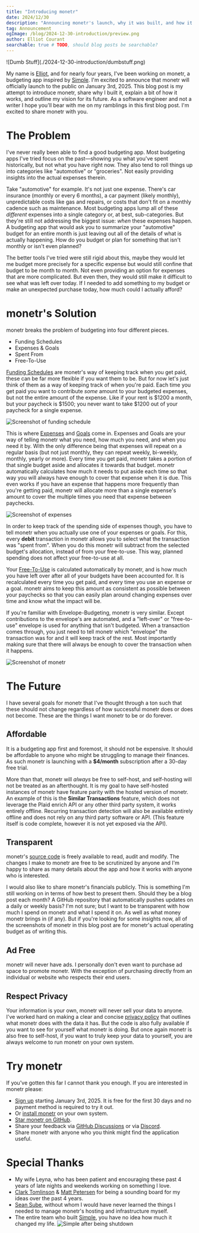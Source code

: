 ```yaml
---
title: "Introducing monetr"
date: 2024/12/30
description: "Announcing monetr's launch, why it was built, and how it works."
tag: Announcement
ogImage: /blog/2024-12-30-introduction/preview.png
author: Elliot Courant
searchable: true # TODO, should blog posts be searchable?
---
```



<BlogHeader />

<div className="flex justify-center">
  <div className="sm:w-1/2"> 
    ![Dumb Stuff](./2024-12-30-introduction/dumbstuff.png)
  </div>
</div>

My name is [Elliot](https://github.com/elliotcourant), and for nearly four years, I've been working on monetr, a
budgeting app inspired by [Simple](https://web.archive.org/web/20201128231953/https://www.simple.com/). I'm excited to
announce that monetr will officially launch to the public on January 3rd, 2025. This blog post is my attempt to
introduce monetr, share why I built it, explain a bit of how it works, and outline my vision for its future. As a
software engineer and not a writer I hope you'll bear with me on my ramblings in this first blog post. I'm excited to
share monetr with you.

# The Problem

I've never really been able to find a good budgeting app. Most budgeting apps I've tried focus on the past—showing you
what you've spent historically, but not what you have right now. They also tend to roll things up into categories like
"automotive" or "groceries". Not easily providing insights into the actual expenses therein.

Take "automotive" for example. It's not just one expense. There's car insurance (monthly or every 6 months), a car
payment (likely monthly), unpredictable costs like gas and repairs, or costs that don't fit on a monthly cadence such as
maintenance. Most budgeting apps lump all of these _different_ expenses into a single category or, at best,
sub-categories. But they're still not addressing the biggest issue: _when_ these expenses happen. A budgeting app that
would ask you to summarize your "automotive" budget for an entire month is just leaving out all of the details of what
is actually happening. How do you budget or plan for something that isn't monthly or isn't even planned?

The better tools I've tried were still rigid about this, maybe they would let me budget more precisely for a specific
expense but would still confine that budget to be month to month. Not even providing an option for expenses that are
more complicated. But even then, they would still make it difficult to see what was left over today. If I needed to add
something to my budget or make an unexpected purchase today, how much could I actually afford?

# monetr's Solution

monetr breaks the problem of budgeting into four different pieces.
- Funding Schedules
- Expenses & Goals
- Spent From
- Free-To-Use

[Funding Schedules](/documentation/use/funding_schedule) are monetr's way of keeping track when you get paid, these can
be far more flexible if you want them to be. But for now let's just think of them as a way of keeping track of when
you're paid. Each time you get paid you want to contribute _some_ amount to your budgeted expenses, but not the entire
amount of the expense. Like if your rent is $1200 a month, but your paycheck is $1500; you never want to take $1200 out
of your paycheck for a single expense.

![Screenshot of funding schedule](./2024-12-30-introduction/funding.png)

This is where [Expenses](/documentation/use/expense) and [Goals](/documentation/use/goal) come in. Expenses and Goals
are your way of telling monetr what you need, how much you need, and when you need it by. With the only difference being
that expenses will repeat on a regular basis (but not just monthly, they can repeat weekly, bi-weekly, monthly, yearly
or more). Every time you get paid, monetr takes a portion of that single budget aside and allocates it towards that
budget. monetr automatically calculates how much it needs to put aside each time so that way you will always have enough
to cover that expense when it is due. This even works if you have an expense that happens more frequently than you're
getting paid, monetr will allocate more than a single expense's amount to cover the multiple times you need that expense
between paychecks.

![Screenshot of expenses](./2024-12-30-introduction/expenses.png)

In order to keep track of the spending side of expenses though, you have to tell monetr when you actually use one of
your expenses or goals. For this, every **debit** transaction in monetr allows you to select what the transaction was
"spent from". When you do this monetr will subtract from the selected budget's allocation, instead of from your
free-to-use. This way, planned spending does not affect your free-to-use at all.

Your [Free-To-Use](/documentation/use/free_to_use) is calculated automatically by monetr, and is how much you have left over after all of your budgets
have been accounted for. It is recalculated every time you get paid, and every time you use an expense or a goal. monetr
aims to keep this amount as consistent as possible between your paychecks so that you can easily plan around changing
expenses over time and know what the impact will be.

If you're familiar with Envelope-Budgeting, monetr is very similar. Except contributions to the envelope's are
automated, and a "left-over" or "free-to-use" envelope is used for anything that isn't budgeted. When a transaction
comes through, you just need to tell monetr which "envelope" the transaction was for and it will keep track of the rest.
Most importantly making sure that there will always be enough to cover the transaction when it happens.

![Screenshot of monetr](./2024-12-30-introduction/screenshot.png)

# The Future

I have several goals for monetr that I've thought through a ton such that these should not change regardless of how
successful monetr does or does not become. These are the things I want monetr to be or do forever.

## Affordable

It is a budgeting app first and foremost, it should not be expensive. It should be affordable to anyone who might be
struggling to manage their finances. As such monetr is launching with a **$4/month** subscription after a 30-day free
trial.

More than that, monetr will _always_ be free to self-host, and self-hosting will not be treated as an afterthought. It
is my goal to have self-hosted instances of monetr have feature parity with the hosted version of monetr. An example of
this is the **Similar Transactions** feature, which does not leverage the Plaid enrich API or any other third party
system, it works entirely offline. Recurring transaction detection will also be available entirely offline and does not
rely on any third party software or API. (This feature itself is code complete, however it is not yet exposed via the
API).

## Transparent

monetr's [source code](https://github.com/monetr/monetr) is freely available to read, audit and modify. The changes I
make to monetr are free to be scrutinized by anyone and I'm happy to share as many details about the app and how it
works with anyone who is interested.

I would also like to share monetr's financials publicly. This is something I'm still working on in terms of how best to
present them. Should they be a blog post each month? A GitHub repository that automatically pushes updates on a daily or
weekly basis? I'm not sure; but I want to be transparent with how much I spend on monetr and what I spend it on. As well
as what money monetr brings in (if any). But if you're looking for some insights now, all of the screenshots of monetr
in this blog post are for monetr's actual operating budget as of writing this.

## Ad Free

monetr will never have ads. I personally don't even want to purchase ad space to promote monetr. With the exception of
purchasing directly from an individual or website who respects their end users.

## Respect Privacy

Your information is your own, monetr will never sell your data to anyone. I've worked hard on making a clear and concise
[privacy policy](/policy/privacy) that outlines what monetr does with the data it has. But the code is also fully
available if you want to see for yourself what monetr is doing. But once again monetr is also free to self-host, if you
want to truly keep your data to yourself, you are always welcome to run monetr on your own system.

# Try monetr

If you've gotten this far I cannot thank you enough. If you are interested in monetr please:
- [Sign up](https://my.monetr.app/register) starting January 3rd, 2025. It is free for the first 30 days and no payment
  method is required to try it out.
- Or [install monetr](/documentation/install) on your own system.
- [Star monetr on GitHub](https://github.com/monetr/monetr).
- Share your feedback via [GitHub Discussions](https://github.com/monetr/monetr/discussions) or via
  [Discord](https://discord.gg/68wTCXrhuq).
- Share monetr with anyone who you think might find the application useful.

# Special Thanks

- My wife Leyna, who has been patient and encouraging these past 4 years of late nights and weekends working on
  something I love.
- [Clark Tomlinson](https://github.com/th3fallen) & [Matt Petersen](https://github.com/phanzink) for being a sounding
  board for my ideas over the past 4 years.
- [Sean Sube](https://github.com/ssube), without whom I would have never learned the things I needed to manage monetr's
  hosting and infrastructure myself.
- The entire team who built [Simple](https://web.archive.org/web/20210129214711/https://www.simple.com/), you have no
  idea how much it changed my life. ![Simple after being shutdown](./2024-12-30-introduction/simple.png)
